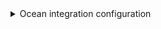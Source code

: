 <details>

<summary> Ocean integration configuration </summary>

```yaml showLineNumbers
resources:
  - kind: project
    selector:
      query: "true"
    port:
      entity:
        mappings:
          identifier: .path_with_namespace | gsub(" "; "")
          title: .name
          blueprint: '"repository"'
          properties:
            url: .web_url
            description: .description
            namespace: .namespace.name
            full_path: .namespace.full_path
  - kind: issue
    selector:
      query: "true"
    port:
      entity:
        mappings:
          identifier: .id | tostring
          title: .title
          blueprint: '"issue"'
          properties:
            creator: .author.name
            status: .state
            createdAt: .created_at
            closedAt: .closed_at
            updatedAt: .updated_at
            description: .description
            link: .web_url
            labels: "[.labels[]]"
          relations:
            repository: .references.full | gsub("#.+"; "")
```

</details>
